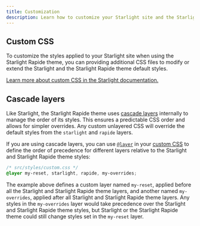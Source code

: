 ```yaml
---
title: Customization
description: Learn how to customize your Starlight site and the Starlight Rapide theme with custom CSS.
---
```


## Custom CSS

To customize the styles applied to your Starlight site when using the Starlight Rapide theme, you can providing additional CSS files to modify or extend the Starlight and the Starlight Rapide theme default styles.

[Learn more about custom CSS in the Starlight documentation.](https://starlight.astro.build/guides/css-and-tailwind/#custom-css-styles)

## Cascade layers

Like Starlight, the Starlight Rapide theme uses [cascade layers](https://developer.mozilla.org/en-US/docs/Learn/CSS/Building_blocks/Cascade_layers) internally to manage the order of its styles.
This ensures a predictable CSS order and allows for simpler overrides.
Any custom unlayered CSS will override the default styles from the `starlight` and `rapide` layers.

If you are using cascade layers, you can use [`@layer`](https://developer.mozilla.org/en-US/docs/Web/CSS/@layer) in your [custom CSS](https://starlight.astro.build/guides/css-and-tailwind/#custom-css-styles) to define the order of precedence for different layers relative to the Starlight and Starlight Rapide theme styles:

```css "starlight" "rapide"
/* src/styles/custom.css */
@layer my-reset, starlight, rapide, my-overrides;
```

The example above defines a custom layer named `my-reset`, applied before all the Starlight and Starlight Rapide theme layers, and another named `my-overrides`, applied after all Starlight and Starlight Rapide theme layers.
Any styles in the `my-overrides` layer would take precedence over the Starlight and Starlight Rapide theme styles, but Starlight or the Starlight Rapide theme could still change styles set in the `my-reset` layer.
